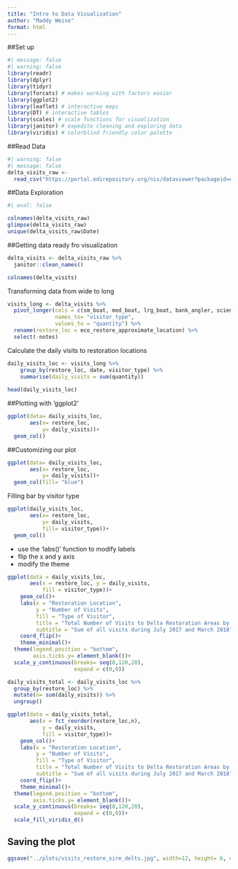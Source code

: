 ```yaml
---
title: "Intro to Data Visualization"
author: "Maddy Weise"
format: html
---
```


##Set up
```r
#| message: false
#| warning: false
library(readr)
library(dplyr)
library(tidyr)
library(forcats) # makes working with factors easier
library(ggplot2)
library(leaflet) # interactive maps
library(DT) # interactive tables
library(scales) # scale functions for visualization
library(janitor) # expedite cleaning and exploring data
library(viridis) # colorblind friendly color palette
```

##Read Data 
```r
#| warning: false
#| message: false
delta_visits_raw <- 
  read_csv("https://portal.edirepository.org/nis/dataviewer?packageid=edi.587.1&entityid=cda8c1384af0089b506d51ad8507641f")
```

##Data Exploration
```r
#| eval: false

colnames(delta_visits_raw)
glimpse(delta_visits_raw)
unique(delta_visits_raw$Date)

```

##Getting data ready fro visualization


```r
delta_visits <- delta_visits_raw %>% 
  janitor::clean_names()

colnames(delta_visits)
```
Transforming data from wide to long
```r
visits_long <- delta_visits %>% 
  pivot_longer(cols = c(sm_boat, med_boat, lrg_boat, bank_angler, scientist, cars),
               names_to= "visitor_type", 
               values_to = "quantity") %>% 
  rename(restore_loc = eco_restore_approximate_location) %>% 
  select(-notes)
```


Calculate the daily visits to restoration locations
```r
daily_visits_loc <- visits_long %>%
    group_by(restore_loc, date, visitor_type) %>% 
    summarise(daily_visits = sum(quantity))
    
head(daily_visits_loc)
```

##Plotting with 'ggplot2'
```r
ggplot(data= daily_visits_loc, 
       aes(x= restore_loc,
           y= daily_visits))+
  geom_col()
```

##Customizing our plot
```r
ggplot(data= daily_visits_loc,
       aes(x= restore_loc,
           y= daily_visits))+
  geom_col(fill= "blue")
```

Filling bar by visitor type

```r
ggplot(daily_visits_loc, 
       aes(x= restore_loc,
           y= daily_visits,
           fill= visitor_type))+
  geom_col()
```

- use the 'labs()' function to modify labels
- flip the x and y axis
- modify the theme

```r
ggplot(data = daily_visits_loc,
       aes(x = restore_loc, y = daily_visits,
           fill = visitor_type))+
    geom_col()+
    labs(x = "Restoration Location",
         y = "Number of Visits",
         fill = "Type of Visitor",
         title = "Total Number of Visits to Delta Restoration Areas by visitor type",
         subtitle = "Sum of all visits during July 2017 and March 2018")+
    coord_flip()+
    theme_minimal()+
  theme(legend.position = "bottom",
        axis.ticks.y= element_blank())+
  scale_y_continuous(breaks= seq(0,120,20),
                     expand = c(0,0))
```


```r
daily_visits_total <- daily_visits_loc %>% 
  group_by(restore_loc) %>% 
  mutate(n= sum(daily_visits)) %>% 
  ungroup()
```


```r
ggplot(data = daily_visits_total,
       aes(x = fct_reorder(restore_loc,n), 
           y = daily_visits,
           fill = visitor_type))+
    geom_col()+
    labs(x = "Restoration Location",
         y = "Number of Visits",
         fill = "Type of Visitor",
         title = "Total Number of Visits to Delta Restoration Areas by visitor type",
         subtitle = "Sum of all visits during July 2017 and March 2018")+
    coord_flip()+
    theme_minimal()+
  theme(legend.position = "bottom",
        axis.ticks.y= element_blank())+
  scale_y_continuous(breaks= seq(0,120,20),
                     expand = c(0,0))+
  scale_fill_viridis_d()
```


## Saving the plot
```r
ggsave("../plots/visits_restore_sire_delts.jpg", width=12, height= 6, units= "in")
```





